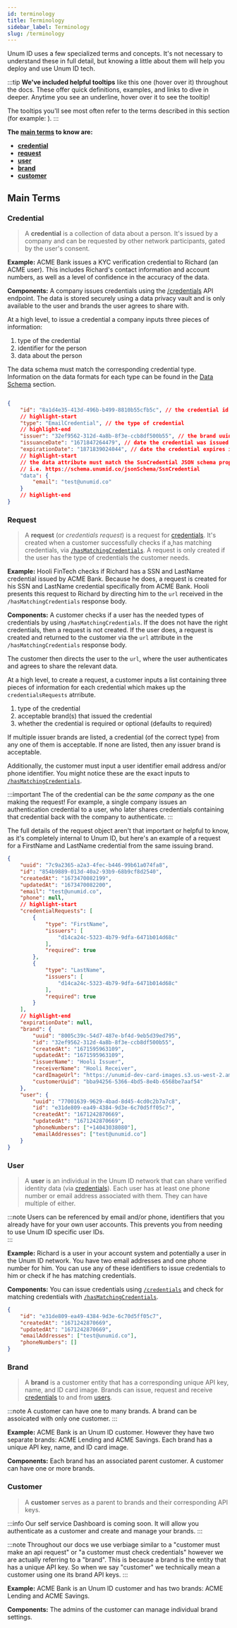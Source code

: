 ```yaml
---
id: terminology
title: Terminology
sidebar_label: Terminology
slug: /terminology
---
```



Unum ID uses a few specialized terms and concepts. It's not necessary to understand these in full detail, but knowing a little about them will help you deploy and use Unum ID tech.

:::tip
**We've included helpful tooltips** like <Tip text="Whoa, a tooltip! 😎">this one</Tip> (hover over it) throughout the docs. These offer quick definitions, examples, and links to dive in deeper. Anytime you see an underline, hover over it to see the tooltip!

The tooltips you'll see most often refer to the terms described in this section (for example: <Tip type="credential"/>).
:::

**The [main terms](#main-terms) to know are:**

- **[credential](#credential)**
- **[request](#request)**
- **[user](#user)**
- **[brand](#brand)**
- **[customer](#customer)**

## Main Terms

### Credential

> A **credential** is a collection of data about a person. It's issued by a company and can be requested by other network participants, gated by the user's consent.

**Example:** ACME Bank issues a KYC verification credential to Richard (an ACME user). This includes Richard's contact information and account numbers, as well as a level of confidence in the accuracy of the data.

**Components:** A company issues credentials using the [/credentials](/api-overview#issue-credentials) API endpoint. The data is stored securely using a data privacy vault and is only available to the user and brands the user agrees to share with.

At a high level, to issue a credential a company inputs three pieces of information:
1. type of the credential
2. identifier for the person 
3. data about the person

The data schema must match the corresponding credential type. Information on the data formats for each type can be found in the [Data Schema](/schema) section.

```json

{
    "id": "8a1d4e35-413d-496b-b499-8810b55cfb5c", // the credential id
    // highlight-start
    "type": "EmailCredential", // the type of credential
    // highlight-end
    "issuer": "32ef9562-312d-4a8b-8f3e-ccb8df500b55", // the brand uuid of the issuer
    "issuanceDate": "1671847264479", // date the credential was issued in milliseconds since unix epoch
    "expirationDate": "1871839024044", // date the credential expires in milliseconds since unix epoch
    // highlight-start
    // the data attribute must match the SsnCredential JSON schema properties as mentioned in the Data Schema section.
    // i.e. https://schema.unumid.co/jsonSchema/SsnCredential
    "data": {
        "email": "test@unumid.co"
    }
    // highlight-end
}
```

### Request 

> A **request** (or <i>credentials request</i>) is a request for <a href="/terminology#credential"><Tip type="credential">credentials</Tip></a>. It's created when a customer successfully checks if a<a href="/terminology#user"> <Tip type="user"/></a> has matching credentials, via [`/hasMatchingCredentials`](/api-overview#check-user-credentials). A request is only created if the user has the type of credentials the customer needs.

**Example:** Hooli FinTech checks if Richard has a SSN and LastName credential issued by ACME Bank. Because he does, a request is created for his SSN and LastName credential specifically from ACME Bank. Hooli presents this request to Richard by directing him to the `url` received in the `/hasMatchingCredentials` response body.

**Components:** A customer checks if a user has the needed types of credentials by using `/hasMatchingCredentials`. If the <Tip type="user"/> does not have the right credentials, then a request is not created. If the user does, a request is created and returned to the customer via the `url` attribute in the `/hasMatchingCredentials` response body. 

The customer then directs the user to the `url`, where the user authenticates and agrees to share the relevant data.

At a high level, to create a request, a customer inputs a list containing three pieces of information for each credential which makes up the `credentialsRequests` atrribute.
1. type of the credential
2. acceptable <Tip type="brand">brand(s)</Tip> that issued the credential
3. whether the credential is required or optional (defaults to required)

If multiple issuer brands are listed, a credential (of the correct type) from any one of them is acceptable. If none are listed, then any issuer brand is acceptable.

Additionally, the customer must input a user identifier email address and/or phone identifier. You might notice these are the exact inputs to [`/hasMatchingCredentials`](/api-overview#check-user-credentials).

:::important
The <Tip type="brand"/> of the credential can be *the same company* as the one making the request! For example, a single company issues an authentication credential to a user, who later shares credentials containing that credential back with the company to authenticate.
:::

The full details of the request object aren't that important or helpful to know, as it's completely internal to Unum ID, but here's an example of a request for a FirstName and LastName credential from the same issuing brand.

```json
{
    "uuid": "7c9a2365-a2a3-4fec-b446-99b61a074fa8",
    "id": "854b9889-013d-40a2-93b9-68b9cf8d2540",
    "createdAt": "1673470082199",
    "updatedAt": "1673470082200",
    "email": "test@unumid.co",
    "phone": null,
    // highlight-start
    "credentialRequests": [
        {
            "type": "FirstName",
            "issuers": [
                "d14ca24c-5323-4b79-9dfa-6471b014d68c"
            ],
            "required": true
        },
        {
            "type": "LastName",
            "issuers": [
                "d14ca24c-5323-4b79-9dfa-6471b014d68c"
            ],
            "required": true
        }
    ],
    // highlight-end
    "expirationDate": null,
    "brand": {
        "uuid": "8005c39c-54d7-487e-bf4d-9eb5d39ed795",
        "id": "32ef9562-312d-4a8b-8f3e-ccb8df500b55",
        "createdAt": "1671595963109",
        "updatedAt": "1671595963109",
        "issuerName": "Hooli Issuer",
        "receiverName": "Hooli Receiver",
        "cardImageUrl": "https://unumid-dev-card-images.s3.us-west-2.amazonaws.com/ID+Card+-+Hooli.svg",
        "customerUuid": "bba94256-5366-4bd5-8e4b-6568be7aaf54"
    },
    "user": {
        "uuid": "77001639-9629-4bad-8d45-4cd0c2b7a7c8",
        "id": "e31de809-ea49-4384-9d3e-6c70d5ff05c7",
        "createdAt": "1671242870669",
        "updatedAt": "1671242870669",
        "phoneNumbers": ["+14043038080"],
        "emailAddresses": ["test@unumid.co"]
    }
}
```

### User

> A **user** is an individual in the Unum ID network that can share verified identity data (via <a href="/terminology#credential"><Tip type="credential">credentials</Tip></a>). Each user has at least one phone number or email address associated with them. They can have multiple of either.

:::note
Users can be referenced by email and/or phone, identifiers that you already have for your own user accounts. This prevents you from needing to use Unum ID specific user IDs.  
:::

**Example:** Richard is a user in your account system and potentially a user in the Unum ID network. You have two email addresses and one phone number for him. You can use any of these identifiers to issue credentials to him or check if he has matching credentials.

**Components:** You can issue credentials using [`/credentials`](/api-overview#issue-credentials) and check for matching credentials with [`/hasMatchingCredentials`](/api-overview#check-user-credentials).

```json
{
    "id": "e31de809-ea49-4384-9d3e-6c70d5ff05c7",
    "createdAt": "1671242870669",
    "updatedAt": "1671242870669",
    "emailAddresses": ["test@unumid.co"],
    "phoneNumbers": []
}
```

### Brand

> A **brand** is a customer entity that has a corresponding unique API key, name, and ID card image. Brands can issue, request and receive <a href="/terminology#credential">credentials</a> to and from <a href="/terminology#user">users</a>.

:::note
A customer can have one to many brands. A brand can be assoicated with only one customer.
:::

**Example:** ACME Bank is an Unum ID customer. However they have two separate brands: ACME Lending and ACME Savings. Each brand has a unique API key, name, and ID card image.

**Components:** Each brand has an associated parent customer. A customer can have one or more brands.

### Customer

> A **customer** serves as a parent to brands and their corresponding API keys.

:::info
Our self service Dashboard is coming soon. It will allow you authenticate as a customer and create and manage your <Tip type="brand">brands</Tip>.
:::

:::note
Throughout our docs we use verbiage similar to a "customer must make an api request" or "a customer must check credentials" however we are actually referring to a "brand". This is because a brand is the entity that has a unique API key. So when we say "customer" we technically mean a customer using one its brand API keys.
:::

**Example:** ACME Bank is an Unum ID customer and has two brands: ACME Lending and ACME Savings.

**Components:** The admins of the customer can manage individual <Tip type="brand">brand</Tip> settings.